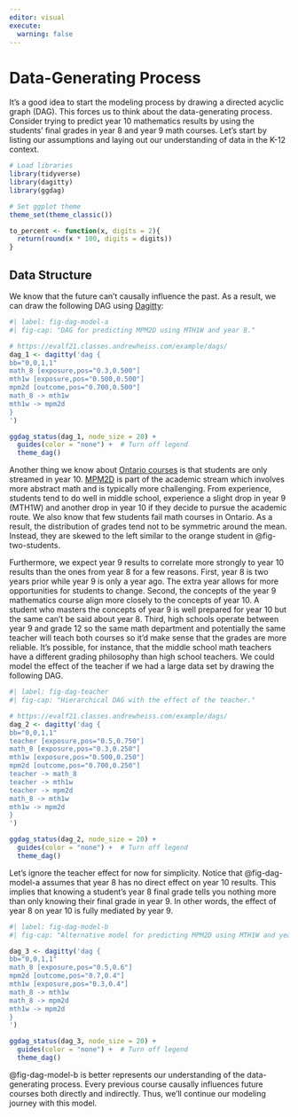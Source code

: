 ---
editor: visual
execute:
  warning: false
---

# Data-Generating Process

It's a good idea to start the modeling process by drawing a directed acyclic graph (DAG). This forces us to think about the data-generating process. Consider trying to predict year 10 mathematics results by using the students' final grades in year 8 and year 9 math courses. Let's start by listing our assumptions and laying out our understanding of data in the K-12 context.

```{r}
# Load libraries
library(tidyverse)
library(dagitty)
library(ggdag)

# Set ggplot theme
theme_set(theme_classic())

to_percent <- function(x, digits = 2){
  return(round(x * 100, digits = digits))
}
```

## Data Structure

We know that the future can't causally influence the past. As a result, we can draw the following DAG using [Dagitty](https://www.dagitty.net/dags.html#):

```{r}
#| label: fig-dag-model-a
#| fig-cap: "DAG for predicting MPM2D using MTH1W and year 8."

# https://evalf21.classes.andrewheiss.com/example/dags/
dag_1 <- dagitty('dag {
bb="0,0,1,1"
math_8 [exposure,pos="0.3,0.500"]
mth1w [exposure,pos="0.500,0.500"]
mpm2d [outcome,pos="0.700,0.500"]
math_8 -> mth1w
mth1w -> mpm2d
}
')

ggdag_status(dag_1, node_size = 20) +
  guides(color = "none") +  # Turn off legend
  theme_dag()
```

Another thing we know about [Ontario courses](https://www.dcp.edu.gov.on.ca/en/math) is that students are only streamed in year 10. [MPM2D](https://www.dcp.edu.gov.on.ca/en/course-descriptions-and-prerequisites/mathematics) is part of the academic stream which involves more abstract math and is typically more challenging. From experience, students tend to do well in middle school, experience a slight drop in year 9 (MTH1W) and another drop in year 10 if they decide to pursue the academic route. We also know that few students fail math courses in Ontario. As a result, the distribution of grades tend not to be symmetric around the mean. Instead, they are skewed to the left similar to the orange student in @fig-two-students.

Furthermore, we expect year 9 results to correlate more strongly to year 10 results than the ones from year 8 for a few reasons. First, year 8 is two years prior while year 9 is only a year ago. The extra year allows for more opportunities for students to change. Second, the concepts of the year 9 mathematics course align more closely to the concepts of year 10. A student who masters the concepts of year 9 is well prepared for year 10 but the same can't be said about year 8. Third, high schools operate between year 9 and grade 12 so the same math department and potentially the same teacher will teach both courses so it'd make sense that the grades are more reliable. It's possible, for instance, that the middle school math teachers have a different grading philosophy than high school teachers. We could model the effect of the teacher if we had a large data set by drawing the following DAG. 

```{r}
#| label: fig-dag-teacher
#| fig-cap: "Hierarchical DAG with the effect of the teacher."

# https://evalf21.classes.andrewheiss.com/example/dags/
dag_2 <- dagitty('dag {
bb="0,0,1,1"
teacher [exposure,pos="0.5,0.750"]
math_8 [exposure,pos="0.3,0.250"]
mth1w [exposure,pos="0.500,0.250"]
mpm2d [outcome,pos="0.700,0.250"]
teacher -> math_8
teacher -> mth1w
teacher -> mpm2d
math_8 -> mth1w
mth1w -> mpm2d
}
')

ggdag_status(dag_2, node_size = 20) +
  guides(color = "none") +  # Turn off legend
  theme_dag()
```
Let's ignore the teacher effect for now for simplicity. Notice that @fig-dag-model-a assumes that year 8 has no direct effect on year 10 results. This implies that knowing a student's year 8 final grade tells you nothing more than only knowing their final grade in year 9. In other words, the effect of year 8 on year 10 is fully mediated by year 9.

```{r}
#| label: fig-dag-model-b
#| fig-cap: "Alternative model for predicting MPM2D using MTH1W and year 8."

dag_3 <- dagitty('dag {
bb="0,0,1,1"
math_8 [exposure,pos="0.5,0.6"]
mpm2d [outcome,pos="0.7,0.4"]
mth1w [exposure,pos="0.3,0.4"]
math_8 -> mth1w
math_8 -> mpm2d
mth1w -> mpm2d
}
')

ggdag_status(dag_3, node_size = 20) +
  guides(color = "none") +  # Turn off legend
  theme_dag()
```

@fig-dag-model-b is better represents our understanding of the data-generating process. Every previous course causally influences future courses both directly and indirectly. Thus, we'll continue our modeling journey with this model.